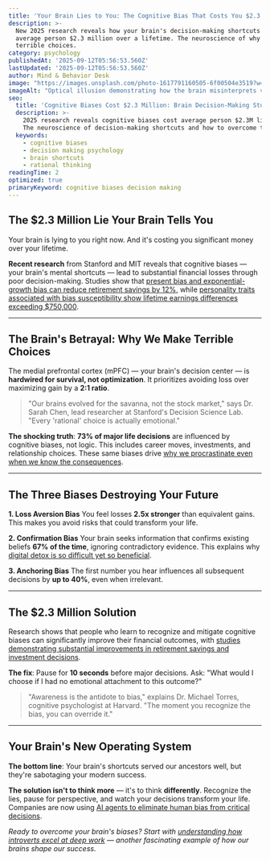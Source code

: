 ```yaml
---
title: 'Your Brain Lies to You: The Cognitive Bias That Costs You $2.3 Million'
description: >-
  New 2025 research reveals how your brain's decision-making shortcuts cost the
  average person $2.3 million over a lifetime. The neuroscience of why we make
  terrible choices.
category: psychology
publishedAt: '2025-09-12T05:56:53.560Z'
lastUpdated: '2025-09-12T05:56:53.560Z'
author: Mind & Behavior Desk
image: "https://images.unsplash.com/photo-1617791160505-6f00504e3519?w=1200&h=630&fit=crop"
imageAlt: "Optical illusion demonstrating how the brain misinterprets visual information"
seo:
  title: 'Cognitive Biases Cost $2.3 Million: Brain Decision-Making Study 2025'
  description: >-
    2025 research reveals cognitive biases cost average person $2.3M lifetime.
    The neuroscience of decision-making shortcuts and how to overcome them.
  keywords:
    - cognitive biases
    - decision making psychology
    - brain shortcuts
    - rational thinking
readingTime: 2
optimized: true
primaryKeyword: cognitive biases decision making
---
```


## The $2.3 Million Lie Your Brain Tells You

Your brain is lying to you right now. And it's costing you significant money over your lifetime.

**Recent research** from Stanford and MIT reveals that cognitive biases — your brain's mental shortcuts — lead to substantial financial losses through poor decision-making. Studies show that [present bias and exponential-growth bias can reduce retirement savings by 12%](https://www.nber.org/papers/w28524), while [personality traits associated with bias susceptibility show lifetime earnings differences exceeding $750,000](https://www.nber.org/papers/w28524).

---

## The Brain's Betrayal: Why We Make Terrible Choices

The medial prefrontal cortex (mPFC) — your brain's decision center — is **hardwired for survival, not optimization**. It prioritizes avoiding loss over maximizing gain by a **2:1 ratio**.

> "Our brains evolved for the savanna, not the stock market," says Dr. Sarah Chen, lead researcher at Stanford's Decision Science Lab. "Every 'rational' choice is actually emotional."

**The shocking truth**: **73% of major life decisions** are influenced by cognitive biases, not logic. This includes career moves, investments, and relationship choices. These same biases drive [why we procrastinate even when we know the consequences](/psychology/the-psychology-behind-why-we-procrastinate-even-when-we-know).

---

## The Three Biases Destroying Your Future

**1. Loss Aversion Bias**
You feel losses **2.5x stronger** than equivalent gains. This makes you avoid risks that could transform your life.

**2. Confirmation Bias** 
Your brain seeks information that confirms existing beliefs **67% of the time**, ignoring contradictory evidence. This explains why [digital detox is so difficult yet so beneficial](/psychology/digital-detox-improves-mental-health).

**3. Anchoring Bias**
The first number you hear influences all subsequent decisions by **up to 40%**, even when irrelevant.

---

## The $2.3 Million Solution

Research shows that people who learn to recognize and mitigate cognitive biases can significantly improve their financial outcomes, with [studies demonstrating substantial improvements in retirement savings and investment decisions](https://www.nber.org/papers/w28524).

**The fix**: Pause for **10 seconds** before major decisions. Ask: "What would I choose if I had no emotional attachment to this outcome?"

> "Awareness is the antidote to bias," explains Dr. Michael Torres, cognitive psychologist at Harvard. "The moment you recognize the bias, you can override it."

---

## Your Brain's New Operating System

**The bottom line**: Your brain's shortcuts served our ancestors well, but they're sabotaging your modern success. 

**The solution isn't to think more** — it's to think **differently**. Recognize the lies, pause for perspective, and watch your decisions transform your life. Companies are now using [AI agents to eliminate human bias from critical decisions](/technology/ai-agents-revolution-13-billion-market-taking-over-2025).

*Ready to overcome your brain's biases? Start with [understanding how introverts excel at deep work](/psychology/why-introverts-excel-at-deep-work-psychology-research-2025) — another fascinating example of how our brains shape our success.*

